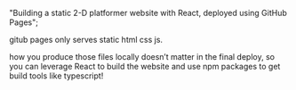   "Building a static 2-D platformer website with React, deployed using GitHub Pages";

gitub pages only serves static html css js.

how you produce those files locally doesn’t matter in the final deploy, so you can leverage React to build the website and use npm packages to get build tools like typescript!
